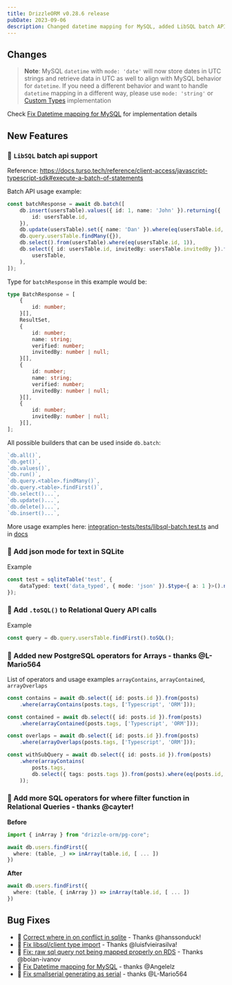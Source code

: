 ```yaml
---
title: DrizzleORM v0.28.6 release
pubDate: 2023-09-06
description: Changed datetime mapping for MySQL, added LibSQL batch API support, added JSON mode for text in SQLite, added .toSQL() to Relational Query API calls, added new PostgreSQL operators for Arrays, added more SQL operators for the 'where' function in Relational Queries, and fixed bugs.
---
```


## Changes

> **Note**:
> MySQL `datetime` with `mode: 'date'` will now store dates in UTC strings and retrieve data in UTC as well to align with MySQL behavior for `datetime`. If you need a different behavior and want to handle `datetime` mapping in a different way, please use `mode: 'string'` or [Custom Types](https://orm.drizzle.team/docs/custom-types) implementation

Check [Fix Datetime mapping for MySQL](https://github.com/drizzle-team/drizzle-orm/pull/1082) for implementation details

## New Features

### 🎉 `LibSQL` batch api support

Reference: https://docs.turso.tech/reference/client-access/javascript-typescript-sdk#execute-a-batch-of-statements

Batch API usage example:

```ts
const batchResponse = await db.batch([
	db.insert(usersTable).values({ id: 1, name: 'John' }).returning({
		id: usersTable.id,
	}),
	db.update(usersTable).set({ name: 'Dan' }).where(eq(usersTable.id, 1)),
	db.query.usersTable.findMany({}),
	db.select().from(usersTable).where(eq(usersTable.id, 1)),
	db.select({ id: usersTable.id, invitedBy: usersTable.invitedBy }).from(
		usersTable,
	),
]);
```

Type for `batchResponse` in this example would be:

```ts
type BatchResponse = [
	{
		id: number;
	}[],
	ResultSet,
	{
		id: number;
		name: string;
		verified: number;
		invitedBy: number | null;
	}[],
	{
		id: number;
		name: string;
		verified: number;
		invitedBy: number | null;
	}[],
	{
		id: number;
		invitedBy: number | null;
	}[],
];
```

All possible builders that can be used inside `db.batch`:

```ts
`db.all()`,
`db.get()`,
`db.values()`,
`db.run()`,
`db.query.<table>.findMany()`,
`db.query.<table>.findFirst()`,
`db.select()...`,
`db.update()...`,
`db.delete()...`,
`db.insert()...`,
```

More usage examples here: [integration-tests/tests/libsql-batch.test.ts](https://github.com/drizzle-team/drizzle-orm/pull/1161/files#diff-17253895532e520545027dd48dcdbac2d69a5a49d594974e6d55d7502f89b838R248) and in [docs](https://orm.drizzle.team/docs/batch-api)

### 🎉 Add json mode for text in SQLite

Example

```ts
const test = sqliteTable('test', {
	dataTyped: text('data_typed', { mode: 'json' }).$type<{ a: 1 }>().notNull(),
});
```

### 🎉 Add `.toSQL()` to Relational Query API calls

Example

```ts
const query = db.query.usersTable.findFirst().toSQL();
```

### 🎉 Added new PostgreSQL operators for Arrays - thanks @L-Mario564

List of operators and usage examples
`arrayContains`, `arrayContained`, `arrayOverlaps`

```ts
const contains = await db.select({ id: posts.id }).from(posts)
	.where(arrayContains(posts.tags, ['Typescript', 'ORM']));

const contained = await db.select({ id: posts.id }).from(posts)
	.where(arrayContained(posts.tags, ['Typescript', 'ORM']));

const overlaps = await db.select({ id: posts.id }).from(posts)
	.where(arrayOverlaps(posts.tags, ['Typescript', 'ORM']));

const withSubQuery = await db.select({ id: posts.id }).from(posts)
	.where(arrayContains(
		posts.tags,
		db.select({ tags: posts.tags }).from(posts).where(eq(posts.id, 1)),
	));
```

### 🎉 Add more SQL operators for where filter function in Relational Queries - thanks @cayter!

**Before**

```ts
import { inArray } from "drizzle-orm/pg-core";

await db.users.findFirst({
  where: (table, _) => inArray(table.id, [ ... ])
})
```

**After**

```ts
await db.users.findFirst({
  where: (table, { inArray }) => inArray(table.id, [ ... ])
})
```

## Bug Fixes

- 🐛 [Correct where in on conflict in sqlite](https://github.com/drizzle-team/drizzle-orm/pull/1076) - Thanks @hanssonduck!
- 🐛 [Fix libsql/client type import](https://github.com/drizzle-team/drizzle-orm/pull/1122) - Thanks @luisfvieirasilva!
- 🐛 [Fix: raw sql query not being mapped properly on RDS](https://github.com/drizzle-team/drizzle-orm/pull/1071) - Thanks @boian-ivanov
- 🐛 [Fix Datetime mapping for MySQL](https://github.com/drizzle-team/drizzle-orm/pull/1082) - thanks @Angelelz
- 🐛 [Fix smallserial generating as serial](https://github.com/drizzle-team/drizzle-orm/pull/1127) - thanks @L-Mario564
